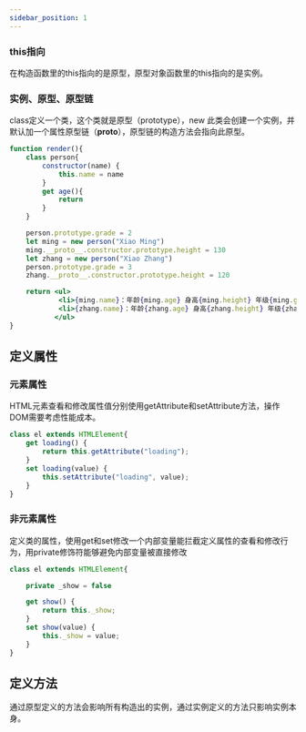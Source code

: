 ```yaml
---
sidebar_position: 1
---
```

### this指向
在构造函数里的this指向的是原型，原型对象函数里的this指向的是实例。

### 实例、原型、原型链
class定义一个类，这个类就是原型（prototype），new 此类会创建一个实例，并默认加一个属性原型链（__proto__），原型链的构造方法会指向此原型。

``` jsx live
function render(){
    class person{
        constructor(name) {
            this.name = name
        }
        get age(){
            return
        }
    }

    person.prototype.grade = 2
    let ming = new person("Xiao Ming")
    ming.__proto__.constructor.prototype.height = 130
    let zhang = new person("Xiao Zhang")
    person.prototype.grade = 3
    zhang.__proto__.constructor.prototype.height = 120

    return <ul>
            <li>{ming.name}：年龄{ming.age} 身高{ming.height} 年级{ming.grade}</li>
            <li>{zhang.name}：年龄{zhang.age} 身高{zhang.height} 年级{zhang.grade}</li>
           </ul>
}
```

## 定义属性



### 元素属性
HTML元素查看和修改属性值分别使用getAttribute和setAttribute方法，操作DOM需要考虑性能成本。

```javascript
class el extends HTMLElement{
    get loading() {
        return this.getAttribute("loading");
    }
    set loading(value) {
        this.setAttribute("loading", value);
    }
}
```

### 非元素属性
定义类的属性，使用get和set修改一个内部变量能拦截定义属性的查看和修改行为，用private修饰符能够避免内部变量被直接修改
```javascript
class el extends HTMLElement{

    private _show = false

    get show() {
        return this._show;
    }
    set show(value) {
        this._show = value;
    }
}
```

## 定义方法
通过原型定义的方法会影响所有构造出的实例，通过实例定义的方法只影响实例本身。